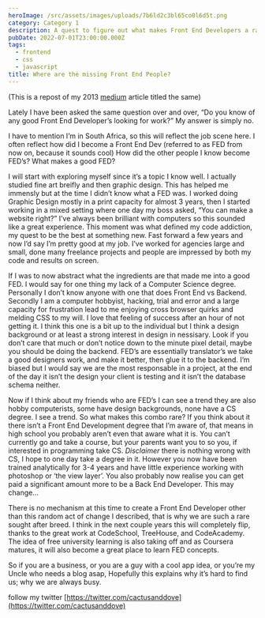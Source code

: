 ```yaml
---
heroImage: /src/assets/images/uploads/7b6ld2c3bl65co0l6d5t.png
category: Category 1
description: A quest to figure out what makes Front End Developers a rare commodity.
pubDate: 2022-07-01T23:00:00.000Z
tags:
  - frontend
  - css
  - javascript
title: Where are the missing Front End People?
---
```


(This is a repost of my 2013 <a href="https://medium.com/@gregbenner/where-are-the-missing-front-end-people-d12bbb3ac785">medium</a> article titled the same)

Lately I have been asked the same question over and over, “Do you know of any good Front End Developer’s looking for work?” My answer is simply no.

I have to mention I’m in South Africa, so this will reflect the job scene here. I often reflect how did I become a Front End Dev (referred to as FED from now on, because it sounds cool) How did the other people I know become FED’s? What makes a good FED?

I will start with exploring myself since it’s a topic I know well. I actually studied fine art breifly and then graphic design. This has helped me immensly but at the time I didn’t know what a FED was. I worked doing Graphic Design mostly in a print capacity for almost 3 years, then I started working in a mixed setting where one day my boss asked, “You can make a website right?” I’ve always been brilliant with computers so this sounded like a great experience. This moment was what defined my code addiction, my quest to be the best at something new. Fast forward a few years and now I’d say I’m pretty good at my job. I’ve worked for agencies large and small, done many freelance projects and people are impressed by both my code and results on screen.

If I was to now abstract what the ingredients are that made me into a good FED. I would say for one thing my lack of a Computer Science degree. Personally I don’t know anyone with one that does Front End vs Backend. Secondly I am a computer hobbyist, hacking, trial and error and a large capacity for frustration lead to me enjoying cross browser quirks and melding CSS to my will. I love that feeling of success after an hour of not getting it. I think this one is a bit up to the individual but I think a design background or at least a strong interest in design in nessisary. Look if you don’t care that much or don’t notice down to the minute pixel detail, maybe you should be doing the backend. FED’s are essentially translator’s we take a good designers work, and make it better, then glue it to the backend. I’m biased but I would say we are the most responsable in a project, at the end of the day it isn’t the design your client is testing and it isn’t the database schema neither.

Now if I think about my friends who are FED’s I can see a trend they are also hobby computerists, some have design backgrounds, none have a CS degree. I see a trend. So what makes this combo rare? If you think about it there isn’t a Front End Development degree that I’m aware of, that means in high school you probably aren’t even that aware what it is. You can’t currently go and take a course, but your parents want you to so you, if interested in programming take CS. _Disclaimer_ there is nothing wrong with CS, I hope to one day take a degree in it. However you now have been trained analytically for 3-4 years and have little experience working with photoshop or ‘the view layer’. You also probably now realise you can get paid a significant amount more to be a Back End Developer. This may change…

There is no mechanism at this time to create a Front End Developer other than this random act of change I described, that is why we are such a rare sought after breed. I think in the next couple years this will completely flip, thanks to the great work at CodeSchool, TreeHouse, and CodeAcademy. The idea of free university learning is also taking off and as Coursera matures, it will also become a great place to learn FED concepts.

So if you are a business, or you are a guy with a cool app idea, or you’re my Uncle who needs a blog asap, Hopefully this explains why it’s hard to find us; why we are always busy.

follow my twitter [https://twitter.com/cactusanddove](https://twitter.com/cactusanddove)
